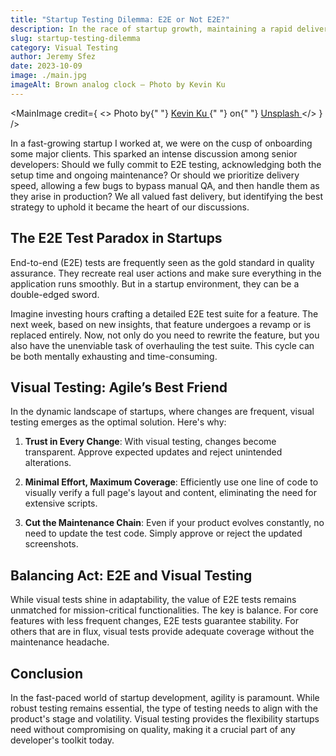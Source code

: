 ```yaml
---
title: "Startup Testing Dilemma: E2E or Not E2E?"
description: In the race of startup growth, maintaining a rapid delivery pace is essential. Yet, to keep that pace, product quality can't take a back seat — it's the shield against disruptive rework and unexpected bugs. While E2E tests stand tall as quality gatekeepers, are they always the right pick? Explore with us to discern the nuances.
slug: startup-testing-dilemma
category: Visual Testing
author: Jeremy Sfez
date: 2023-10-09
image: ./main.jpg
imageAlt: Brown analog clock — Photo by Kevin Ku
---
```


<MainImage
  credit={
    <>
      Photo by{" "}
      <a href="https://unsplash.com/@ikukevk?utm_content=creditCopyText&utm_medium=referral&utm_source=unsplash">
        Kevin Ku
      </a>{" "}
      on{" "}
      <a href="https://unsplash.com/photos/aiyBwbrWWlo?utm_content=creditCopyText&utm_medium=referral&utm_source=unsplash">
        Unsplash
      </a>
    </>
  }
/>

In a fast-growing startup I worked at, we were on the cusp of onboarding some major clients. This sparked an intense discussion among senior developers: Should we fully commit to E2E testing, acknowledging both the setup time and ongoing maintenance? Or should we prioritize delivery speed, allowing a few bugs to bypass manual QA, and then handle them as they arise in production? We all valued fast delivery, but identifying the best strategy to uphold it became the heart of our discussions.

## The E2E Test Paradox in Startups

End-to-end (E2E) tests are frequently seen as the gold standard in quality assurance. They recreate real user actions and make sure everything in the application runs smoothly. But in a startup environment, they can be a double-edged sword.

Imagine investing hours crafting a detailed E2E test suite for a feature. The next week, based on new insights, that feature undergoes a revamp or is replaced entirely. Now, not only do you need to rewrite the feature, but you also have the unenviable task of overhauling the test suite. This cycle can be both mentally exhausting and time-consuming.

## Visual Testing: Agile’s Best Friend

In the dynamic landscape of startups, where changes are frequent, visual testing emerges as the optimal solution. Here's why:

1. **Trust in Every Change**: With visual testing, changes become transparent. Approve expected updates and reject unintended alterations.

2. **Minimal Effort, Maximum Coverage**: Efficiently use one line of code to visually verify a full page's layout and content, eliminating the need for extensive scripts.

3. **Cut the Maintenance Chain**: Even if your product evolves constantly, no need to update the test code. Simply approve or reject the updated screenshots.

## Balancing Act: E2E and Visual Testing

While visual tests shine in adaptability, the value of E2E tests remains unmatched for mission-critical functionalities. The key is balance. For core features with less frequent changes, E2E tests guarantee stability. For others that are in flux, visual tests provide adequate coverage without the maintenance headache.

## Conclusion

In the fast-paced world of startup development, agility is paramount. While robust testing remains essential, the type of testing needs to align with the product's stage and volatility. Visual testing provides the flexibility startups need without compromising on quality, making it a crucial part of any developer's toolkit today.
